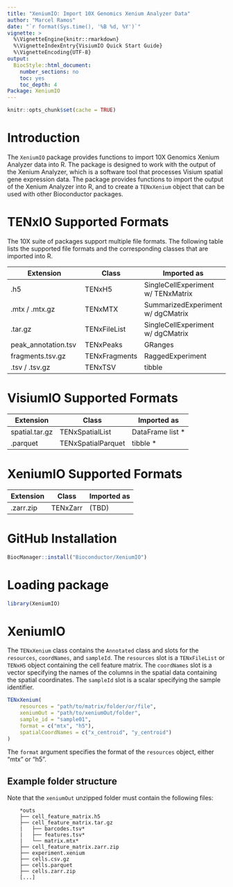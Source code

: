 ```yaml
---
title: "XeniumIO: Import 10X Genomics Xenium Analyzer Data"
author: "Marcel Ramos"
date: "`r format(Sys.time(), '%B %d, %Y')`"
vignette: >
  %\VignetteEngine{knitr::rmarkdown}
  %\VignetteIndexEntry{VisiumIO Quick Start Guide}
  %\VignetteEncoding{UTF-8}
output:
  BiocStyle::html_document:
    number_sections: no
    toc: yes
    toc_depth: 4
Package: XeniumIO
---
```


```r
knitr::opts_chunk$set(cache = TRUE)
```

# Introduction

The `XeniumIO` package provides functions to import 10X Genomics Xenium Analyzer
data into R. The package is designed to work with the output of the Xenium
Analyzer, which is a software tool that processes Visium spatial gene expression
data. The package provides functions to import the output of the Xenium Analyzer
into R, and to create a `TENxXenium` object that can be used with other
Bioconductor packages.

# TENxIO Supported Formats

The 10X suite of packages support multiple file formats. The following table
lists the supported file formats and the corresponding classes that are imported
into R.

| **Extension**       | **Class**     | **Imported as**      |
|---------------------|---------------|----------------------|
| .h5                 | TENxH5        | SingleCellExperiment w/ TENxMatrix |
| .mtx / .mtx.gz      | TENxMTX       | SummarizedExperiment w/ dgCMatrix |
| .tar.gz             | TENxFileList  | SingleCellExperiment w/ dgCMatrix |
| peak_annotation.tsv | TENxPeaks     | GRanges              |
| fragments.tsv.gz    | TENxFragments | RaggedExperiment     |
| .tsv / .tsv.gz      | TENxTSV       | tibble               |

# VisiumIO Supported Formats

| **Extension**       | **Class**     | **Imported as**      |
|---------------------|---------------|----------------------|
| spatial.tar.gz      | TENxSpatialList | DataFrame list *   |
| .parquet            | TENxSpatialParquet | tibble *        |

# XeniumIO Supported Formats

| **Extension**       | **Class**     | **Imported as**      |
|---------------------|---------------|----------------------|
| .zarr.zip           | TENxZarr      | (TBD)                |

# GitHub Installation

```r
BiocManager::install("Bioconductor/XeniumIO")
```

# Loading package

```r
library(XeniumIO)
```

# XeniumIO

The `TENxXenium` class contains the `Annotated` class and slots for the
`resources`, `coordNames`, and `sampleId`. The `resources` slot is a
`TENxFileList` or `TENxH5` object containing the cell feature matrix. The
`coordNames` slot is a vector specifying the names of the columns in the spatial
data containing the spatial coordinates. The `sampleId` slot is a scalar
specifying the sample identifier.

```r
TENxXenium(
    resources = "path/to/matrix/folder/or/file",
    xeniumOut = "path/to/xeniumOut/folder",
    sample_id = "sample01",
    format = c("mtx", "h5"),
    spatialCoordNames = c("x_centroid", "y_centroid")
)
```

The `format` argument specifies the format of the `resources` object, either
"mtx" or "h5".

## Example folder structure

Note that the `xeniumOut` unzipped folder must contain the following files:

```
    *outs
    ├── cell_feature_matrix.h5
    ├── cell_feature_matrix.tar.gz
    |   ├── barcodes.tsv*
    |   ├── features.tsv*
    |   └── matrix.mtx*
    ├── cell_feature_matrix.zarr.zip
    ├── experiment.xenium
    ├── cells.csv.gz
    ├── cells.parquet
    ├── cells.zarr.zip
    [...]
```

